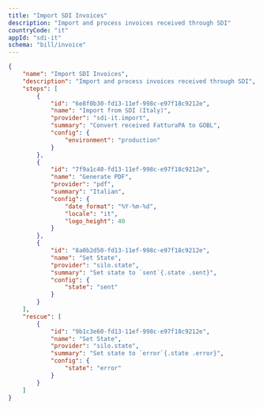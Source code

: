 ```yaml
---
title: "Import SDI Invoices"
description: "Import and process invoices received through SDI"
countryCode: "it"
appId: "sdi-it"
schema: "bill/invoice"
---
```


```json
{
    "name": "Import SDI Invoices",
    "description": "Import and process invoices received through SDI",
    "steps": [
        {
            "id": "6e8f0b30-fd13-11ef-998c-e97f18c9212e",
            "name": "Import from SDI (Italy)",
            "provider": "sdi-it.import",
            "summary": "Convert received FatturaPA to GOBL",
            "config": {
                "environment": "production"
            }
        },
        {
            "id": "7f9a1c40-fd13-11ef-998c-e97f18c9212e",
            "name": "Generate PDF",
            "provider": "pdf",
            "summary": "Italian",
            "config": {
                "date_format": "%Y-%m-%d",
                "locale": "it",
                "logo_height": 40
            }
        },
        {
            "id": "8a0b2d50-fd13-11ef-998c-e97f18c9212e",
            "name": "Set State",
            "provider": "silo.state",
            "summary": "Set state to `sent`{.state .sent}",
            "config": {
                "state": "sent"
            }
        }
    ],
    "rescue": [
        {
            "id": "9b1c3e60-fd13-11ef-998c-e97f18c9212e",
            "name": "Set State",
            "provider": "silo.state",
            "summary": "Set state to `error`{.state .error}",
            "config": {
                "state": "error"
            }
        }
    ]
}
```